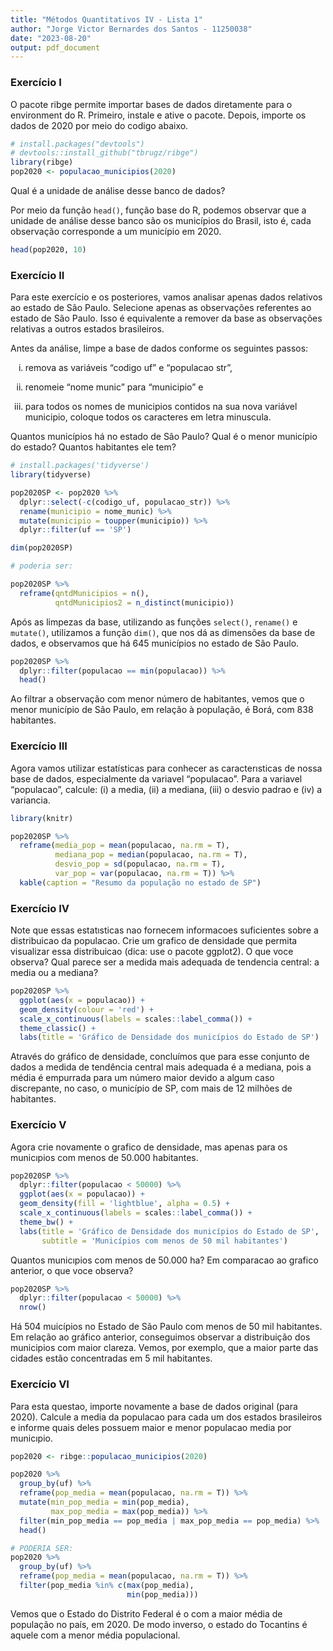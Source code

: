 ```yaml
---
title: "Métodos Quantitativos IV - Lista 1"
author: "Jorge Victor Bernardes dos Santos - 11250038"
date: "2023-08-20"
output: pdf_document
---
```


### **Exercício I**

O pacote ribge permite importar bases de dados diretamente para o environment do R. Primeiro, instale e ative o pacote. Depois, importe os dados de 2020 por meio do codigo abaixo.

```r
# install.packages("devtools")
# devtools::install_github("tbrugz/ribge")
library(ribge)
pop2020 <- populacao_municipios(2020)

```

Qual é a unidade de análise desse banco de dados?

Por meio da função `head()`, função base do R, podemos observar que a unidade de análise desse banco são os municípios do Brasil, isto é, cada observação corresponde a um município em 2020.

```r
head(pop2020, 10)

```

### **Exercício II**

Para este exercício e os posteriores, vamos analisar apenas dados relativos ao estado de São Paulo. Selecione apenas as observações referentes ao estado de São Paulo. Isso é equivalente a remover da base as observações relativas a outros estados brasileiros.

Antes da análise, limpe a base de dados conforme os seguintes passos:

(i) remova as variáveis "codigo uf" e "populacao str",

(ii) renomeie "nome munic" para "municipio" e

(iii) para todos os nomes de municipios contidos na sua nova variável municipio, coloque todos os caracteres em letra minuscula.

Quantos municípios há no estado de São Paulo? Qual é o menor município do estado? Quantos habitantes ele tem?

```r
# install.packages('tidyverse')
library(tidyverse)

pop2020SP <- pop2020 %>% 
  dplyr::select(-c(codigo_uf, populacao_str)) %>% 
  rename(municipio = nome_munic) %>% 
  mutate(municipio = toupper(municipio)) %>% 
  dplyr::filter(uf == 'SP')

dim(pop2020SP) 

# poderia ser:

pop2020SP %>% 
  reframe(qntdMunicipios = n(),
          qntdMunicipios2 = n_distinct(municipio))

```

Após as limpezas da base, utilizando as funções `select()`, `rename()` e `mutate()`, utilizamos a função `dim()`, que nos dá as dimensões da base de dados, e observamos que há 645 municípios no estado de São Paulo.

```r
pop2020SP %>%
  dplyr::filter(populacao == min(populacao)) %>% 
  head()
```

Ao filtrar a observação com menor número de habitantes, vemos que o menor município de São Paulo, em relação à população, é Borá, com 838 habitantes.

### **Exercício III**

Agora vamos utilizar estatísticas para conhecer as caracterısticas de nossa base de dados, especialmente da variavel "populacao". Para a variavel "populacao", calcule: (i) a media, (ii) a mediana, (iii) o desvio padrao e (iv) a variancia.

```r
 
library(knitr)

pop2020SP %>% 
  reframe(media_pop = mean(populacao, na.rm = T),
          mediana_pop = median(populacao, na.rm = T),
          desvio_pop = sd(populacao, na.rm = T),
          var_pop = var(populacao, na.rm = T)) %>% 
  kable(caption = "Resumo da população no estado de SP")

```

### **Exercício IV**

Note que essas estatısticas nao fornecem informacoes suficientes sobre a distribuicao da populacao. Crie um grafico de densidade que permita visualizar essa distribuicao (dica: use o pacote ggplot2). O que voce observa? Qual parece ser a medida mais adequada de tendencia central: a media ou a mediana?

```r

pop2020SP %>% 
  ggplot(aes(x = populacao)) +
  geom_density(colour = 'red') +
  scale_x_continuous(labels = scales::label_comma()) +
  theme_classic() +
  labs(title = 'Gráfico de Densidade dos municípios do Estado de SP')

```

Através do gráfico de densidade, concluímos que para esse conjunto de dados a medida de tendência central mais adequada é a mediana, pois a média é empurrada para um número maior devido a algum caso discrepante, no caso, o município de SP, com mais de 12 milhões de habitantes.

### **Exercício V**

Agora crie novamente o grafico de densidade, mas apenas para os municıpios com menos de 50.000 habitantes.

```r
pop2020SP %>% 
  dplyr::filter(populacao < 50000) %>% 
  ggplot(aes(x = populacao)) +
  geom_density(fill = 'lightblue', alpha = 0.5) +
  scale_x_continuous(labels = scales::label_comma()) +
  theme_bw() +
  labs(title = 'Gráfico de Densidade dos municípios do Estado de SP',
       subtitle = 'Municípios com menos de 50 mil habitantes')
```

Quantos municıpios com menos de 50.000 ha? Em comparacao ao grafico anterior, o que voce observa?

```r
pop2020SP %>% 
  dplyr::filter(populacao < 50000) %>%
  nrow()
```

Há 504 muicípios no Estado de São Paulo com menos de 50 mil habitantes. Em relação ao gráfico anterior, conseguimos observar a distribuição dos municipios com maior clareza. Vemos, por exemplo, que a maior parte das cidades estão concentradas em 5 mil habitantes.

### **Exercício VI**

Para esta questao, importe novamente a base de dados original (para 2020). Calcule a media da populacao para cada um dos estados brasileiros e informe quais deles possuem maior e menor populacao media por municıpio.

```r
pop2020 <- ribge::populacao_municipios(2020)

pop2020 %>% 
  group_by(uf) %>% 
  reframe(pop_media = mean(populacao, na.rm = T)) %>%
  mutate(min_pop_media = min(pop_media),
         max_pop_media = max(pop_media)) %>% 
  filter(min_pop_media == pop_media | max_pop_media == pop_media) %>% 
  head()

# PODERIA SER:
pop2020 %>% 
  group_by(uf) %>% 
  reframe(pop_media = mean(populacao, na.rm = T)) %>%
  filter(pop_media %in% c(max(pop_media),
                          min(pop_media)))

```

Vemos que o Estado do Distrito Federal é o com a maior média de população no país, em 2020. De modo inverso, o estado do Tocantins é aquele com a menor média populacional.
